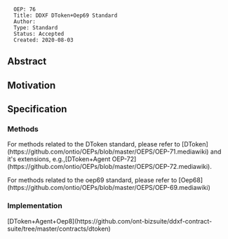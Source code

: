 <pre>
  OEP: 76
  Title: DDXF DToken+Oep69 Standard
  Author:
  Type: Standard
  Status: Accepted
  Created: 2020-08-03
</pre>

==Abstract==



==Motivation==


==Specification==

===Methods===


For methods related to the DToken standard, please refer to
[DToken](https://github.com/ontio/OEPs/blob/master/OEPS/OEP-71.mediawiki) and it's extensions,
e.g.,[DToken+Agent OEP-72](https://github.com/ontio/OEPs/blob/master/OEPS/OEP-72.mediawiki).


For methods related to the oep69 standard, please refer to
[Oep68](https://github.com/ontio/OEPs/blob/master/OEPS/OEP-69.mediawiki)


===Implementation===

[DToken+Agent+Oep8](https://github.com/ont-bizsuite/ddxf-contract-suite/tree/master/contracts/dtoken)